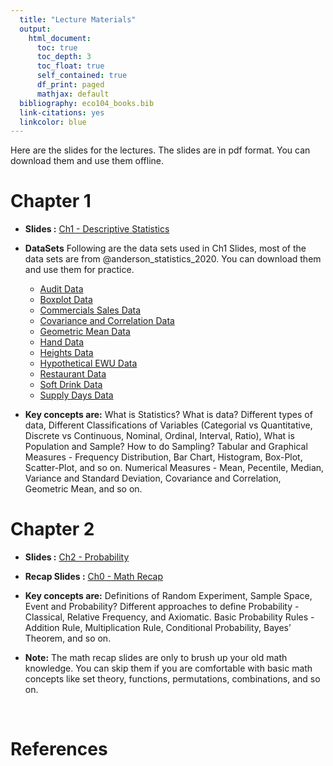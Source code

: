 ```yaml
---
  title: "Lecture Materials"
  output: 
    html_document:
      toc: true
      toc_depth: 3
      toc_float: true
      self_contained: true
      df_print: paged
      mathjax: default
  bibliography: eco104_books.bib  
  link-citations: yes
  linkcolor: blue
---
```

  


Here are the slides for the lectures. The slides are in pdf format. You can download them and use them offline.

# Chapter 1

- **Slides :** [Ch1 - Descriptive Statistics](slides/Ch1/01_desc_stats.pdf)
- **DataSets** Following are the data sets used in Ch1 Slides, most of the data sets are from @anderson_statistics_2020. You can download them and use them for practice.

  - [Audit Data](slides/Ch1/data_sets/Audit.xlsx)
  - [Boxplot Data](slides/Ch1/data_sets/Boxplot_Data.xlsx)
  - [Commercials Sales Data](slides/Ch1/data_sets/Commercials_Sales.xlsx)
  - [Covariance and Correlation Data](slides/Ch1/data_sets/Cov_Corr_Data.xlsx)
  - [Geometric Mean Data](slides/Ch1/data_sets/GeomMean.xlsx)
  - [Hand Data](slides/Ch1/data_sets/HandData.xlsx)
  - [Heights Data](slides/Ch1/data_sets/Heights.xlsx)
  - [Hypothetical EWU Data](slides/Ch1/data_sets/Hypothetical_EWU_Data.xlsx)
  - [Restaurant Data](slides/Ch1/data_sets/Restaurant.xlsx)
  - [Soft Drink Data](slides/Ch1/data_sets/SoftDrink.xlsx)
  - [Supply Days Data](slides/Ch1/data_sets/Supply_Days.xlsx)
  
- **Key concepts are:** What is Statistics? What is data? Different types of data, Different Classifications of Variables (Categorial vs Quantitative, Discrete vs Continuous, Nominal, Ordinal, Interval, Ratio), What is Population and Sample? How to do Sampling? Tabular and Graphical Measures - Frequency Distribution, Bar Chart, Histogram, Box-Plot, Scatter-Plot, and so on. Numerical Measures - Mean, Pecentile, Median, Variance and Standard Deviation, Covariance and Correlation, Geometric Mean, and so on.


# Chapter 2

- **Slides :** [Ch2 - Probability](slides/Ch2/02_prob_theory_1.pdf) 
- **Recap Slides :** [Ch0 - Math Recap](slides/Ch2/00_math_recap_1.pdf)


- **Key concepts are:** Definitions of Random Experiment, Sample Space, Event and Probability? Different approaches to define Probability - Classical, Relative Frequency, and Axiomatic. Basic Probability Rules - Addition Rule, Multiplication Rule, Conditional Probability, Bayes' Theorem, and so on.

- **Note:** The math recap slides are only to brush up your old math knowledge. You can skip them if you are comfortable with basic math concepts like set theory, functions, permutations, combinations, and so on.





<br>




# **References**

<div id="refs"></div>

<div style="height:10cm;"></div>




